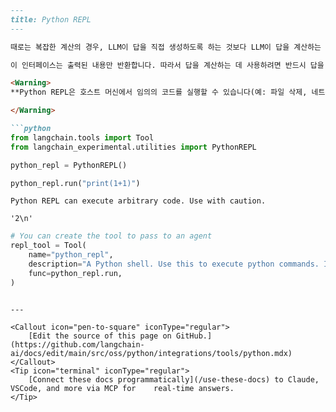 ```markdown
---
title: Python REPL
---

때로는 복잡한 계산의 경우, LLM이 답을 직접 생성하도록 하는 것보다 LLM이 답을 계산하는 코드를 생성하도록 한 다음, 그 코드를 실행하여 답을 얻는 것이 더 나을 수 있습니다. 이를 쉽게 수행하기 위해 명령을 실행할 수 있는 간단한 Python REPL을 제공합니다.

이 인터페이스는 출력된 내용만 반환합니다. 따라서 답을 계산하는 데 사용하려면 반드시 답을 출력하도록 해야 합니다.

<Warning>
**Python REPL은 호스트 머신에서 임의의 코드를 실행할 수 있습니다(예: 파일 삭제, 네트워크 요청). 주의해서 사용하세요.**

</Warning>

```python
from langchain.tools import Tool
from langchain_experimental.utilities import PythonREPL
```

```python
python_repl = PythonREPL()
```

```python
python_repl.run("print(1+1)")
```

```output
Python REPL can execute arbitrary code. Use with caution.
```

```output
'2\n'
```

```python
# You can create the tool to pass to an agent
repl_tool = Tool(
    name="python_repl",
    description="A Python shell. Use this to execute python commands. Input should be a valid python command. If you want to see the output of a value, you should print it out with `print(...)`.",
    func=python_repl.run,
)
```
```

---

<Callout icon="pen-to-square" iconType="regular">
    [Edit the source of this page on GitHub.](https://github.com/langchain-ai/docs/edit/main/src/oss/python/integrations/tools/python.mdx)
</Callout>
<Tip icon="terminal" iconType="regular">
    [Connect these docs programmatically](/use-these-docs) to Claude, VSCode, and more via MCP for    real-time answers.
</Tip>
